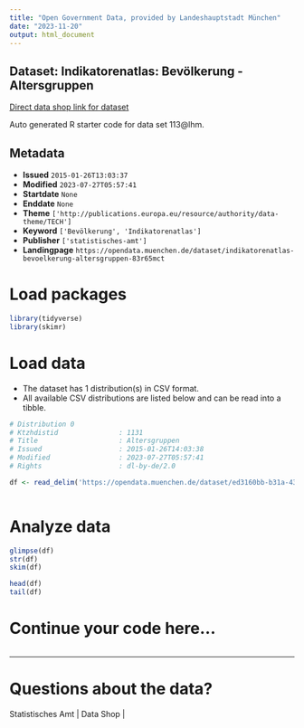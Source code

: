 ```yaml
---
title: "Open Government Data, provided by Landeshauptstadt München"
date: "2023-11-20"
output: html_document
---
```


## Dataset: Indikatorenatlas: Bevölkerung - Altersgruppen

[Direct data shop link for dataset](https://opendata.muenchen.de/dataset/indikatorenatlas-bevoelkerung-altersgruppen-83r65mct)

Auto generated R starter code for data set 113@lhm.

## Metadata

- **Issued** `2015-01-26T13:03:37`
- **Modified** `2023-07-27T05:57:41`
- **Startdate** `None`
- **Enddate** `None`
- **Theme** `['http://publications.europa.eu/resource/authority/data-theme/TECH']`
- **Keyword** `['Bevölkerung', 'Indikatorenatlas']`
- **Publisher** `['statistisches-amt']`
- **Landingpage** `https://opendata.muenchen.de/dataset/indikatorenatlas-bevoelkerung-altersgruppen-83r65mct`


# Load packages

```r

library(tidyverse)
library(skimr)

```

# Load data

-   The dataset has 1 distribution(s) in CSV format.
-   All available CSV distributions are listed below and can be read into a tibble.

```r

# Distribution 0
# Ktzhdistid               : 1131
# Title                    : Altersgruppen
# Issued                   : 2015-01-26T14:03:38
# Modified                 : 2023-07-27T05:57:41
# Rights                   : dl-by-de/2.0

df <- read_delim('https://opendata.muenchen.de/dataset/ed3160bb-b31a-43b5-addb-a0e4e5fc37a6/resource/75f1b446-0545-4219-b984-5877d607ac69/download/indikat_bevoelkerung_altersgruppen_240723.csv')



```

# Analyze data

```r

glimpse(df)
str(df)
skim(df)

head(df)
tail(df)

```

# Continue your code here...

```r

```

------------------------------------------------------------------------

# Questions about the data?

Statistisches Amt | Data Shop | 
